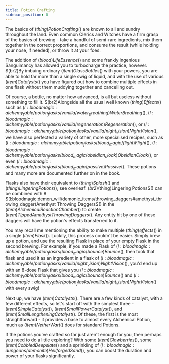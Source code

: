 ```yaml
---
title: Potion Crafting
sidebar_position: 0
---
```



The basics of $(thing)Potion Crafting$() are known to all and sundry throughout the land. Even common Clerics and Witches have a firm grasp of the basics of brewing - take a handful of semi-rare ingredients, mix them together in the correct proportions, and consume the result (while holding your nose, if needed), or throw it at your foes.

The addition of $(blood)Life Essence$() and some frankly ingenious Sanguimancy has allowed you to turbocharge the practice, however. $(br2)By imbuing ordinary $(item)Glass Bottles$() with your powers, you are able to hold far more than a single swig of liquid, and with the use of various $(item)Catalysts$() you have figured out how to combine multiple effects in one flask without them muddying together and cancelling out.

Of course, a bottle, no matter how advanced, is all but useless without something to fill it. $(br2)Alongside all the usual well known $(thing)Effects$() such as $(l:bloodmagic:alchemy_table/potion_flasks/vanilla/water_breathing)Water Breathing$(), $(l:bloodmagic:alchemy_table/potion_flasks/vanilla/regeneration)Regeneration$(), or $(l:bloodmagic:alchemy_table/potion_flasks/vanilla/night_vision)Night Vision$(), we have also perfected a variety of other, more specialised recipes, such as $(l:bloodmagic:alchemy_table/potion_flasks/blood_magic/flight)Flight$(), $(l:bloodmagic:alchemy_table/potion_flasks/blood_magic/obsidian_cloak)Obsidian Cloak$(), or even $(l:bloodmagic:alchemy_table/potion_flasks/blood_magic/passive)Passive$(). These potions and many more are documented further on in the book.

Flasks also have their equivalent to $(thing)Splash$() and $(thing)Lingering Potions$(), see overleaf. $(br2)$(thing)Lingering Potions$() can be combined with 8 $(l:bloodmagic:demon_will/demonic_items/throwing_daggers#amethyst_throwing_dagger)Amethyst Throwing Daggers$() in the $(item)Alchemical Reaction Chamber$() to create $(item)Tipped Amethyst Throwing Daggers$(). Any entity hit by one of these daggers will have the potion's effects transferred to it.

You may recall me mentioning the ability to make multiple $(thing)effects$() in a single $(item)Flask$(). Luckily, this process couldn't be easier. Simply brew up a potion, and use the resulting Flask in place of your empty Flask in the second brewing. For example, if you made a Flask of $(l:bloodmagic:alchemy_table/potion_flasks/blood_magic/bounce)Bounce$(), then took that flask and used it as an ingredient in a flask of $(l:bloodmagic:alchemy_table/potion_flasks/vanilla/night_vision)Night Vision$(), you'd end up with an 8-dose Flask that gives you $(l:bloodmagic:alchemy_table/potion_flasks/blood_magic/bounce)Bounce$() and $(l:bloodmagic:alchemy_table/potion_flasks/vanilla/night_vision)Night Vision$() with every swig!

Next up, we have $(item)Catalysts$(). There are a few kinds of catalyst, with a few different effects, so let's start off with the simplest three - $(item)Simple Catalyst$(), $(item)Small Power Catalyst$(), and $(item)Small Lengthening Catalyst$(). Of these, the first is the most straightforward - it provides a base to almost every Alchemical Potion, much as $(item)Nether Wart$() does for standard Potions.

If the potions you've crafted so far just aren't enough for you, then perhaps you need to do a little exploring? With some $(item)Glow berries$(), some $(item)Cobbled Deepslate$() and a sprinkling of $(l:bloodmagic:dungeons/demonite)Hellforged Sand$(), you can boost the duration and power of your flasks significantly.

